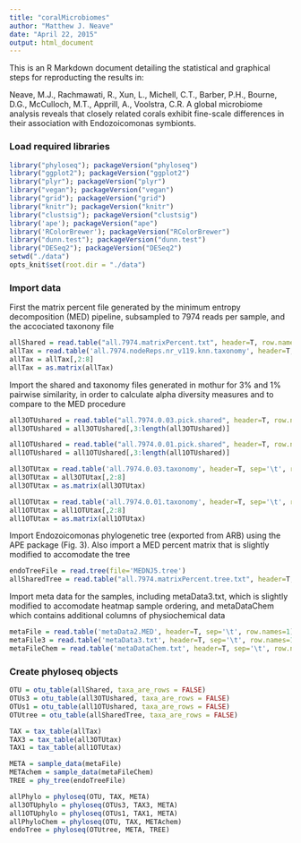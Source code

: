 ```yaml
---
title: "coralMicrobiomes"
author: "Matthew J. Neave"
date: "April 22, 2015"
output: html_document
---
```



This is an R Markdown document detailing the statistical and graphical steps for reproducting the results in:

Neave, M.J., Rachmawati, R., Xun, L., Michell, C.T., Barber, P.H., Bourne, D.G., McCulloch, M.T., Apprill, A., Voolstra, C.R. A global microbiome analysis reveals that closely related corals exhibit fine-scale differences in their association with Endozoicomonas symbionts. 

### Load required libraries  

```r
library("phyloseq"); packageVersion("phyloseq")
library("ggplot2"); packageVersion("ggplot2")
library("plyr"); packageVersion("plyr")
library("vegan"); packageVersion("vegan")
library("grid"); packageVersion("grid")
library("knitr"); packageVersion("knitr")
library("clustsig"); packageVersion("clustsig")
library('ape'); packageVersion("ape")
library('RColorBrewer'); packageVersion("RColorBrewer")
library("dunn.test"); packageVersion("dunn.test")
library("DESeq2"); packageVersion("DESeq2")
setwd("./data")
opts_knit$set(root.dir = "./data")
```

### Import data

First the matrix percent file generated by the minimum entropy decomposition (MED) pipeline, subsampled to 7974 reads per sample, and the accociated taxonony file  


```r
allShared = read.table("all.7974.matrixPercent.txt", header=T, row.names=1)
allTax = read.table('all.7974.nodeReps.nr_v119.knn.taxonomy', header=T, sep='\t', row.names = 1)
allTax = allTax[,2:8]
allTax = as.matrix(allTax)
```

Import the shared and taxonomy files generated in mothur for 3% and 1% pairwise similarity, in order to calculate alpha diversity measures and to compare to the MED procedure  


```r
all3OTUshared = read.table("all.7974.0.03.pick.shared", header=T, row.names=2)
all3OTUshared = all3OTUshared[,3:length(all3OTUshared)]

all1OTUshared = read.table("all.7974.0.01.pick.shared", header=T, row.names=2)
all1OTUshared = all1OTUshared[,3:length(all1OTUshared)]

all3OTUtax = read.table('all.7974.0.03.taxonomy', header=T, sep='\t', row.names=1)
all3OTUtax = all3OTUtax[,2:8]
all3OTUtax = as.matrix(all3OTUtax)

all1OTUtax = read.table('all.7974.0.01.taxonomy', header=T, sep='\t', row.names=1)
all1OTUtax = all1OTUtax[,2:8]
all1OTUtax = as.matrix(all1OTUtax)
```

Import Endozoicomonas phylogenetic tree (exported from ARB) using the APE package (Fig. 3). Also import a MED percent matrix that is slightly modified to accomodate the tree  


```r
endoTreeFile = read.tree(file='MEDNJ5.tree')
allSharedTree = read.table("all.7974.matrixPercent.tree.txt", header=T, row.names=1)
```


Import meta data for the samples, including metaData3.txt, which is slightly modified to accomodate heatmap sample ordering, and metaDataChem which contains additional columns of physiochemical data  

```r
metaFile = read.table('metaData2.MED', header=T, sep='\t', row.names=1)
metaFile3 = read.table('metaData3.txt', header=T, sep='\t', row.names=1)
metaFileChem = read.table('metaDataChem.txt', header=T, sep='\t', row.names=1)
```

### Create phyloseq objects

```r
OTU = otu_table(allShared, taxa_are_rows = FALSE)
OTUs3 = otu_table(all3OTUshared, taxa_are_rows = FALSE)
OTUs1 = otu_table(all1OTUshared, taxa_are_rows = FALSE)
OTUtree = otu_table(allSharedTree, taxa_are_rows = FALSE)

TAX = tax_table(allTax) 
TAX3 = tax_table(all3OTUtax)
TAX1 = tax_table(all1OTUtax)

META = sample_data(metaFile)
METAchem = sample_data(metaFileChem)
TREE = phy_tree(endoTreeFile)

allPhylo = phyloseq(OTU, TAX, META)
all3OTUphylo = phyloseq(OTUs3, TAX3, META)
all1OTUphylo = phyloseq(OTUs1, TAX1, META)
allPhyloChem = phyloseq(OTU, TAX, METAchem)
endoTree = phyloseq(OTUtree, META, TREE)
```






